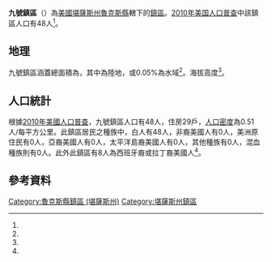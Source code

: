 {{noteTA
|G1=USState
}}
{{Infobox settlement
|official_name = 九號鎮區
|native_name = Township 9
|settlement_type = 鎮區
|pushpin_map=USA Kansas
|coordinates_display = inline,title
|coordinates_region = US-KS
|subdivision_type = [[世界政區索引|國家]]
|subdivision_name = [[美国|美国]]
|subdivision_type1 = [[美國行政區劃|州]]
|subdivision_name1 = [[堪薩斯州|堪薩斯州]]
|subdivision_type2 = [[堪薩斯州行政區劃|縣]]
|subdivision_name2 = [[魯克斯縣_(堪薩斯州)|魯克斯縣]]
|area_total_km2 = 93.52
|area_land_km2 = 93.47
|area_water_km2 = 0.05
|area_total_sq_mi =
|area_land_sq_mi =
|area_water_sq_mi =
|area_water_percent = 0.05
|population_as_of = [[2010年美国人口普查|2010]]
|population_footnotes = <ref name="Census 2010">{{cite web| url=http://factfinder2.census.gov| title=Race, Hispanic or Latino, Age, and Housing Occupancy: 2010 Census Redistricting Data, Township 9, Rooks County, Kansas| publisher=U.S. Census Bureau, American FactFinder 2| accessdate=2017-03-27| archive-date=2013-09-11| archive-url=https://web.archive.org/web/20130911234518/http://factfinder2.census.gov/| dead-url=no}}</ref>
|population_total = 48
|population_density_km2 = auto
|elevation_footnotes = <ref name="gnis"/>
|elevation_m = 660
|elevation_ft = 
|latd = 39
|latm = 10
|lats = 31
|latNS = N
|longd = 99
|longm = 33
|longs = 28
|longEW = W
|postal_code_type =
|postal_code = 
|blank_name = [[聯邦資料處理標準|FIPS代碼]]
|blank_info = 20-71239
|blank1_name = [[地名信息系统|GNIS編號]] 
|blank1_info = 485305<ref name="gnis">{{cite web |url= {{Gnis3|485305}} |title= Township 9, Rooks County, Kansas|work= [[Geographic_Names_Information_System|Geographic Names Information System]]|publisher= [[United_States_Geological_Survey|United States Geological Survey]] |accessdate= 2017-03-27 }}</ref>
|website = 
|footnotes = 
}}

'''九號鎮區'''（{{lang-en|'''Township 9'''}}）為[[美國|美國]][[堪薩斯州|堪薩斯州]][[魯克斯縣_(堪薩斯州)|魯克斯縣]]轄下的[[行政鎮區|鎮區]]。[[2010年美国人口普查|2010年美国人口普查]]中該鎮區人口有48人<ref name="Census 2010"/>。

==地理==
九號鎮區涵蓋總面積為{{convert|93.52|km2|sqmi}}，其中{{convert|93.47|km2|sqmi}}為陸地，{{convert|0.05|km2|sqmi}}或0.05%為水域<ref name="Census 2010"/>。海拔高度{{convert|660|m|ft}}<ref name="gnis"/>。

==人口統計==
根據[[2010年美國人口普查|2010年美國人口普查]]，九號鎮區人口有48人，住房29戶，[[人口密度|人口密度]]為0.51人/每平方公里。此鎮區居民之種族中，白人有48人，非裔美國人有0人，美洲原住民有0人，亞裔美國人有0人，太平洋島裔美國人有0人，其他種族有0人，混血種族則有0人。此外此鎮區有8人為西班牙裔或拉丁裔美國人<ref name="Census 2010"/>。

==參考資料==
{{reflist}}

{{魯克斯縣 (堪薩斯州)}}

{{DEFAULTSORT: 09}}
[[Category:魯克斯縣鎮區_(堪薩斯州)|Category:魯克斯縣鎮區 (堪薩斯州)]]
[[Category:堪薩斯州鎮區|Category:堪薩斯州鎮區]]

{{RooksCountyKS-geo-stub}}